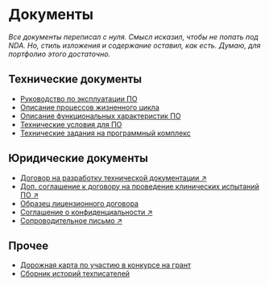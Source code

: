 <br />

# Документы
*Все документы переписал с нуля. Смысл исказил, чтобы не попать под NDA. Но, стиль изложения и содержание оставил, как есть. Думаю, для портфолио этого достаточно.*

## Технические документы

- [Руководство по эксплуатации ПО](./documents/rukovodstvo-po-ekspluatatsii-po.mdx)
- [Описание процессов жизненного цикла](./documents/opisaniye-protsessov-zhiznennogo-tsikla.mdx)
- [Описание функциональных характеристик ПО](./documents/opisaniye-funktsionalnykh-kharakteristik.mdx)
- [Технические условия для ПО](./documents/tekhnicheskiye-usloviya.mdx)
- [Технические задания на программный комплекс](./documents/tekhnicheskiye-zadaniya-na-programmnyy-kompleks.mdx)

## Юридические документы

- [Договор на разработку технической документации ↗](https://drive.google.com/file/d/1mWDlv3rsMiPzGtQgjTyisWqu39tUjoz7/view?usp=share_link)
- [Доп. соглашение к договору на проведение клинических испытаний ПО ↗](https://drive.google.com/file/d/1LtgEzN39jF89N_RTLl_A7JTaNZVOH1X-/view?usp=share_link)  
- [Образец лицензионного договора](./documents/obrazets-litsenzionnogo-dogovora.mdx)
- [Соглашение о конфиденциальности ↗](https://drive.google.com/file/d/1iD13v6h418dl907kpD50I7YqdQ_k42NR/view?usp=share_link)  
- [Сопроводительное письмо ↗](https://drive.google.com/file/d/1Xwc9n2IOcIFJMQ8yq5l-ru4iUblv0BV2/view?usp=share_link)

## Прочее

- [Дорожная карта по участию в конкурсе на грант](./documents/dorozhnaya-karta-po-uchastiyu-v-konkurse.mdx)
- [Сборник историй техписателей](../portfolio/projects/oformleniye-sbornika-istoriy-tekhpisateley.mdx)
